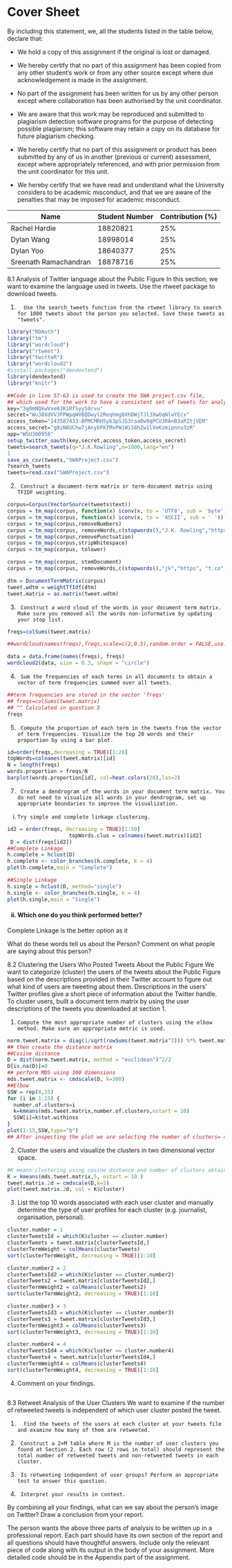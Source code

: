 
Cover Sheet
========================================================


By including this statement, we, all the students listed in the table
below, declare that:

- We hold a copy of this assignment if the original is lost or damaged.

- We hereby certify that no part of this assignment has been copied from
  any other student's work or from any other source except where due
  acknowledgement is made in the assignment.

- No part of the assignment has been written for us by any other person
  except where collaboration has been authorised by the unit coordinator.

- We are aware that this work may be reproduced and submitted to plagiarism
  detection software programs for the purpose of detecting possible
  plagiarism; this software may retain a copy on its database for future
  plagiarism checking.

- We hereby certify that no part of this assignment or product has been
  submitted by any of us in another (previous or current) assessment, except
  where appropriately referenced, and with prior permission from the unit
  coordinator for this unit.

- We hereby certify that we have read and understand what the University
  considers to be academic misconduct, and that we are aware of the
  penalties that may be imposed for academic misconduct.

Name                  | Student Number  | Contribution (%)
----------------------|-----------------|-----------------
Rachel Hardie         |  18820821       |   25%
Dylan Wang            |  18998014       |   25%
Dylan Yoo             |  18640377       |   25%
Sreenath Ramachandran |  18878716       |   25%

<div style="page-break-before:always;"></div>

8.1 Analysis of Twitter language about the Public Figure
In this section, we want to examine the language used in tweets. Use the rtweet package to download tweets.

1.       Use the search_tweets function from the rtweet library to search for 1000 tweets about the person you selected. Save these tweets as "tweets".

```r
library("ROAuth")
library("tm")
library("wordcloud")
library("rtweet")
library("twitteR")
library("wordcloud2")
#install.packages("dendextend")
library(dendextend)
library("knitr")

##Code in line 57-63 is used to create the SWA project.csv file,
## which used for the work to have a consistent set of tweets for analysis.
key="3g0mNQkwVxe0JKiRfSyyS0rvu"
secret="Wu38XdVVJFPWpqWVBQDwyl2Reqhmg8XhDWjTJl3XwOqNlwYEcx"
access_token="243587433-BPMCMRHSyb3pSJS3raa0w9qPCU3RAnB3aPZtjVEM"
access_secret="g8iN8UChw7jAnybFKfMxPWiWiS8hZw1lVeKzmipnnu3zR"
app="WSU300958"
setup_twitter_oauth(key,secret,access_token,access_secret)
tweets=search_tweets(q="J.K.Rowling",n=1000,lang="en")
1
save_as_csv(tweets,"SWAProject.csv")
?search_tweets
tweets=read.csv("SWAProject.csv")
```

2.      Construct a document-term matrix or term-document matrix using TFIDF weighting.

```r
corpus=Corpus(VectorSource(tweets$text))
corpus = tm_map(corpus, function(x) iconv(x, to = 'UTF8', sub = 'byte'))
corpus = tm_map(corpus, function(x) iconv(x, to = 'ASCII', sub = ' '))
corpus = tm_map(corpus,removeNumbers)
corpus = tm_map(corpus, removeWords,c(stopwords(),"J.K. Rowling","https", "t.co"))
corpus = tm_map(corpus,removePunctuation)
corpus = tm_map(corpus,stripWhitespace)
corpus = tm_map(corpus, tolower)

corpus = tm_map(corpus, stemDocument)
corpus = tm_map(corpus, removeWords,c(stopwords(),"jk","https", "t.co","rowl","jkrowl","will","like","just","doe","far","quot","look","take","make","jaqkcpmtg","ygorfremo","ask","peopl","next","twitter","peopl","new","write","charact","got","ohhgmljqrm","say","defend","respond"))

dtm = DocumentTermMatrix(corpus)
tweet.wdtm = weightTfIdf(dtm)
tweet.matrix = as.matrix(tweet.wdtm)

```

3.      Construct a word cloud of the words in your document term matrix. Make sure you removed all the words non-informative by updating your stop list.
```r
freqs=colSums(tweet.matrix)

##wordcloud(names(freqs),freqs,scale=c(2,0.5),random.order = FALSE,use.r.layout=FALSE, colors=brewer.pal(8, "Dark2"),min.freq = 3)

data = data.frame(names(freqs), freqs)
wordcloud2(data, size = 0.3, shape = "circle")
```

4.      Sum the frequencies of each terms in all documents to obtain a vector of term frequencies summed over all tweets.
```r
##term frequencies are stored in the vector 'freqs'
## freqs=colSums(tweet.matrix)
## ^^ Calculated in question 3
freqs

```

5.      Compute the proportion of each term in the tweets from the vector of term frequencies. Visualize the top 20 words and their proportion by using a bar plot.
```r
id=order(freqs,decreasing = TRUE)[1:20]
topWords=colnames(tweet.matrix)[id]
N = length(freqs)
words.proportion = freqs/N
barplot(words.proportion[id], col=heat.colors(20),las=2)
```

7.      Create a dendrogram of the words in your document term matrix. You do not need to visualize all words in your dendrogram, set up appropriate boundaries to improve the visualization.

  i.     Try simple and complete linkage clustering.
         
```r
id2 = order(freqs, decreasing = TRUE)[1:50]
                    topWords.clus = colnames(tweet.matrix)[id2]
 D = dist(freqs[id2])
##Complete Linkage 
h.complete = hclust(D)
h.complete <- color_branches(h.complete, k = 4)
plot(h.complete,main = "Complete")

##Single Linkage
h.single = hclust(D, method="single")
h.single <- color_branches(h.single, k = 4)
plot(h.single,main = "Single")

```


  <h4>ii.    Which one do you think performed better?</h4>
  
  Complete Linkage is the better option as it
 

What do these words tell us about the Person? Comment on what people are saying about this person? 



8.2 Clustering the Users Who Posted Tweets About the Public Figure
We want to categorize (cluster) the users of the tweets about the Public Figure based on the descriptions provided in their Twitter account to figure out what kind of users are tweeting about them. Descriptions in the users' Twitter profiles give a short piece of information about the Twitter handle. To cluster users, built a document term matrix by using the user descriptions of the tweets you downloaded at section 1.

1.     Compute the most appropriate number of clusters using the elbow method. Make sure an appropriate metric is used.
```r

norm.tweet.matrix = diag(1/sqrt(rowSums(tweet.matrix^2))) %*% tweet.matrix
## then create the distance matrix
##Cosine distance
D = dist(norm.tweet.matrix, method = "euclidean")^2/2
D[is.na(D)]=0
## perform MDS using 300 dimensions
mds.tweet.matrix <- cmdscale(D, k=300)
##Elbow
SSW = rep(0,15)
for (i in 1:15) {
  number.of.clusters=i
  k=kmeans(mds.tweet.matrix,number.of.clusters,nstart = 10)
  SSW[i]=k$tot.withinss
}
plot(1:15,SSW,type="b")
## After inspecting the plot we are selecting the number of clusters= 4  using the elbow method.

```
2.    Cluster the users and visualize the clusters in two dimensional vector space.
```r
#K means clustering using cosine distance and number of clusters obtained from the elbow method.
K = kmeans(mds.tweet.matrix,5, nstart = 10 )
tweet.matrix.2d = cmdscale(D,k=2)
plot(tweet.matrix.2d, col = K$cluster)
```
3.    List the top 10 words associated with each user cluster and manually determine the type of user profiles for each cluster (e.g. journalist, organisation, personal).
```r

cluster.number = 1
clusterTweetsId = which(K$cluster == cluster.number)
clusterTweets = tweet.matrix[clusterTweetsId,]
clusterTermWeight = colMeans(clusterTweets)
sort(clusterTermWeight, decreasing = TRUE)[1:10]

cluster.number2 = 2
clusterTweetsId2 = which(K$cluster == cluster.number2)
clusterTweets2 = tweet.matrix[clusterTweetsId2,]
clusterTermWeight2 = colMeans(clusterTweets2)
sort(clusterTermWeight2, decreasing = TRUE)[1:10]

cluster.number3 = 3
clusterTweetsId3 = which(K$cluster == cluster.number3)
clusterTweets3 = tweet.matrix[clusterTweetsId3,]
clusterTermWeight3 = colMeans(clusterTweets3)
sort(clusterTermWeight3, decreasing = TRUE)[1:10]

cluster.number4 = 4
clusterTweetsId4 = which(K$cluster == cluster.number4)
clusterTweets4 = tweet.matrix[clusterTweetsId4,]
clusterTermWeight4 = colMeans(clusterTweets4)
sort(clusterTermWeight4, decreasing = TRUE)[1:10]
```

4.    Comment on your findings.

```r

```

8.3 Retweet Analysis of the User Clusters
We want to examine if the number of retweeted tweets is independent of which user cluster posted the tweet.

1.       Find the tweets of the users at each cluster at your tweets file and examine how many of them are retweeted.

2.      Construct a 2×M table where M is the number of user clusters you found at Section 2. Each row (2 rows in total) should represent the total number of retweeted tweets and non-retweeted tweets in each cluster.

3.      Is retweeting independent of user groups? Perform an appropriate test to answer this question.

4.      Interpret your results in context.

By combining all your findings, what can we say about the person's image on Twitter? Draw a conclusion from your report.

The person wants the above three parts of analysis to be written up in a professional report. Each part should have its own section of the report and all questions should have thoughtful answers. Include only the relevant piece of code along with its output in the body of your assignment. More detailed code should be in the Appendix part of the assignment.
